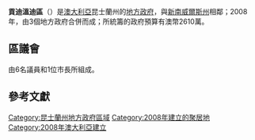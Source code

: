 {{Infobox Australian Place | type = lga
| name     = 貢迪溫迪區
| state    = 昆士蘭州
| image    = Goondiwindi LGA Qld 2008.png
| imagesize= 180
| caption  = 貢迪溫迪區於[[昆士蘭州|昆士蘭州]]轄境圖
| mayor    = Graeme Scheu<ref>[http://www.ecq.qld.gov.au/elections/local/lg2008/ChartersTowersRegionalCouncil/results/mayoral/summary.html Election summary] {{Wayback|url=http://www.ecq.qld.gov.au/elections/local/lg2008/ChartersTowersRegionalCouncil/results/mayoral/summary.html |date=20120324065500 }} (ECQ)</ref>
| pop      = 10,985
| pop_footnotes = (2008)<ref>{{cite web|url=http://www.abs.gov.au/ausstats/abs@.nsf/Products/3218.0~2007-08~Main+Features~Queensland?OpenDocument|title=Regional Population Growth, Australia, 2007–08|author=Australian Bureau of Statistics|date=23 April 2009|accessdate=30 September 2009|archive-date=2012-02-04|archive-url=https://www.webcitation.org/65D0vpQ36?url=http://www.abs.gov.au/ausstats/abs@.nsf/Products/3218.0~2007-08~Main+Features~Queensland?OpenDocument|dead-url=no}}</ref>
| area     = 19292.1
| est      = 2008
| seat     = 貢迪溫迪
| region   = 達令平原
| logo     = 
| logosize = 
| url      = http://www.goondiwindirc.qld.gov.au
| stategov = 南原
| fedgov   = 瑪拉諾亞
| near-nw  = [[巴隆郡|巴隆郡]]
| near-n   = [[西原區|西原區]]
| near-ne  = [[圖翁巴區|圖翁巴區]]
| near-w   = [[巴隆郡|巴隆郡]]
| near-e   = [[南原區|南原區]]
| near-sw  = ''[[新南威爾斯州|新南威爾斯州]]'' 
| near-s   = ''[[新南威爾斯州|新南威爾斯州]]'' 
| near-se  = ''[[新南威爾斯州|新南威爾斯州]]'' 
}}
'''貢迪溫迪區'''（{{lang-en|Goondiwindi Region}}）是[[澳大利亞|澳大利亞]]昆士蘭州的[[地方政府區域|地方政府]]，與[[新南威爾斯州|新南威爾斯州]]相鄰；2008年，由3個地方政府合併而成；所統籌的政府預算有澳幣2610萬。

==區議會==
由6名議員和1位市長所組成。

==參考文獻==
{{reflist}}

{{Local Government Areas of Queensland}}

{{DEFAULTSORT:Goondiwindi}}
[[Category:昆士蘭州地方政府區域|Category:昆士蘭州地方政府區域]]
[[Category:2008年建立的聚居地|Category:2008年建立的聚居地]]
[[Category:2008年澳大利亞建立|Category:2008年澳大利亞建立]]

{{Queensland-geo-stub}}